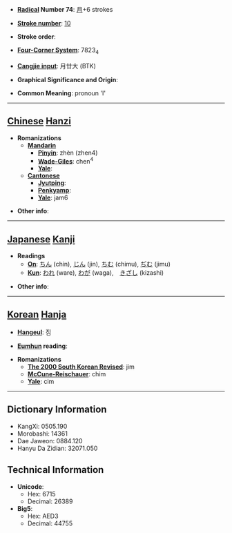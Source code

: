 * '''[[Wiktionary:Chinese radical index| Radical]] Number 74''': [[Wiktionary:Chinese radical index 月|月]]+6 strokes

* '''[[Wiktionary:Chinese total strokes index|Stroke number]]''': [[Wiktionary:Chinese total strokes index 10|10]]

* '''Stroke order''': 

* '''[[Wiktionary:Chinese four corner index|Four-Corner System]]''': 7823<sub>4</sub>

* '''[[Wiktionary:Chinese Cangjie index|Cangjie input]]''': 月廿大 (BTK)

* '''Graphical Significance and Origin''': 

* '''Common Meaning''': pronoun 'I'

----

== [[Chinese]] [[Hanzi]] ==

* '''Romanizations'''
** '''[[Mandarin]]'''
*** '''[[Pinyin]]''': zhèn (zhen4)
*** '''[[Wade-Giles]]''': chen<sup>4</sup>
*** '''[[Yale]]''': 
** '''[[Cantonese]]'''
*** '''[[Jyutping]]''':
*** '''[[Penkyamp]]''': 
*** '''[[Yale]]''': jam6

* '''Other info''': 

----

== [[Japanese]] [[Kanji]] ==

* '''Readings'''
** '''[[On]]''': [[ちん]] (chin), [[じん]] (jin), [[ちむ]] (chimu), [[ぢむ]] (jimu)
** '''[[Kun]]''': [[われ]] (ware), [[わが]] (waga),　[[きざし]] (kizashi)

* '''Other info''':  

----

== [[Korean]] [[Hanja]] ==

* '''[[Hangeul]]''': 짐

* '''[[Eumhun]] reading''': 

* '''Romanizations'''
** '''[[The 2000 South Korean Revised Romanization|The 2000 South Korean Revised]]''': jim
** '''[[McCune-Reischauer]]''': chim
** '''[[Yale]]''': cim

----

== Dictionary Information ==

* KangXi: 0505.190
* Morobashi: 14361
* Dae Jaweon: 0884.120
* Hanyu Da Zidian: 32071.050

== Technical Information ==

* '''Unicode''':
** Hex: 6715
** Decimal: 26389
* '''Big5''':
** Hex: AED3
** Decimal: 44755
